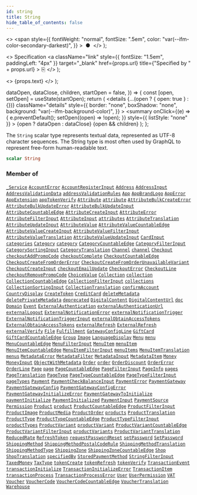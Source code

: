 ```yaml
---
id: string
title: String
hide_table_of_contents: false
---
```


  <>
    <span
      style={{
        fontWeight: "normal",
        fontSize: ".5em",
        color: "var(--ifm-color-secondary-darkest)",
      }}
    >
      &nbsp;●&nbsp;
    </span>
  </>
);

  <>
    Specification
    <a
      className="link"
      style={{ fontSize: "1.5em", paddingLeft: "4px" }}
      target="\_blank"
      href={props.url}
      title={"Specified by " + props.url}
    >
      ⎘
    </a>
  </>
);

  <>
    <span className={props.class}>{props.text}</span>
  </>
);


  dataOpen,
  dataClose,
  children,
  startOpen = false,
}) => {
  const [open, setOpen] = useState(startOpen);
  return (
    <details
      {...(open ? { open: true } : {})}
      className="details"
      style={{
        border: "none",
        boxShadow: "none",
        background: "var(--ifm-background-color)",
      }}
    >
      <summary
        onClick={(e) => {
          e.preventDefault();
          setOpen((open) => !open);
        }}
        style={{ listStyle: "none" }}
      >
        {open ? dataOpen : dataClose}
      </summary>
      {open && children}
    </details>
  );
};

The `String` scalar type represents textual data, represented as UTF-8 character sequences. The String type is most often used by GraphQL to represent free-form human-readable text.

```graphql
scalar String
```

### Member of

[`_Service`](../../../api-storefront/miscellaneous/objects/service) <Badge class="badge badge--secondary" text="object"/><Bullet />[`AccountError`](../../../api-storefront/users/objects/account-error) <Badge class="badge badge--secondary" text="object"/><Bullet />[`AccountRegisterInput`](../../../api-storefront/users/inputs/account-register-input) <Badge class="badge badge--secondary" text="input"/><Bullet />[`Address`](../../../api-storefront/users/objects/address) <Badge class="badge badge--secondary" text="object"/><Bullet />[`AddressInput`](../../../api-storefront/miscellaneous/inputs/address-input) <Badge class="badge badge--secondary" text="input"/><Bullet />[`AddressValidationData`](../../../api-storefront/users/objects/address-validation-data) <Badge class="badge badge--secondary" text="object"/><Bullet />[`addressValidationRules`](../../../api-storefront/users/queries/address-validation-rules) <Badge class="badge badge--secondary" text="query"/><Bullet />[`App`](../../../api-storefront/apps/objects/app) <Badge class="badge badge--secondary" text="object"/><Bullet />[`AppBrandLogo`](../../../api-storefront/apps/objects/app-brand-logo) <Badge class="badge badge--secondary" text="object"/><Bullet />[`AppError`](../../../api-storefront/apps/objects/app-error) <Badge class="badge badge--secondary" text="object"/><Bullet />[`AppExtension`](../../../api-storefront/apps/objects/app-extension) <Badge class="badge badge--secondary" text="object"/><Bullet />[`appTokenVerify`](../../../api-storefront/apps/mutations/app-token-verify) <Badge class="badge badge--secondary" text="mutation"/><Bullet />[`Attribute`](../../../api-storefront/attributes/objects/attribute) <Badge class="badge badge--secondary" text="object"/><Bullet />[`attribute`](../../../api-storefront/attributes/queries/attribute) <Badge class="badge badge--secondary" text="query"/><Bullet />[`AttributeBulkCreateError`](../../../api-storefront/attributes/objects/attribute-bulk-create-error) <Badge class="badge badge--secondary" text="object"/><Bullet />[`AttributeBulkUpdateError`](../../../api-storefront/attributes/objects/attribute-bulk-update-error) <Badge class="badge badge--secondary" text="object"/><Bullet />[`AttributeBulkUpdateInput`](../../../api-storefront/attributes/inputs/attribute-bulk-update-input) <Badge class="badge badge--secondary" text="input"/><Bullet />[`AttributeCountableEdge`](../../../api-storefront/attributes/objects/attribute-countable-edge) <Badge class="badge badge--secondary" text="object"/><Bullet />[`AttributeCreateInput`](../../../api-storefront/attributes/inputs/attribute-create-input) <Badge class="badge badge--secondary" text="input"/><Bullet />[`AttributeError`](../../../api-storefront/attributes/objects/attribute-error) <Badge class="badge badge--secondary" text="object"/><Bullet />[`AttributeFilterInput`](../../../api-storefront/attributes/inputs/attribute-filter-input) <Badge class="badge badge--secondary" text="input"/><Bullet />[`AttributeInput`](../../../api-storefront/attributes/inputs/attribute-input) <Badge class="badge badge--secondary" text="input"/><Bullet />[`attributes`](../../../api-storefront/attributes/queries/attributes) <Badge class="badge badge--secondary" text="query"/><Bullet />[`AttributeTranslation`](../../../api-storefront/attributes/objects/attribute-translation) <Badge class="badge badge--secondary" text="object"/><Bullet />[`AttributeUpdateInput`](../../../api-storefront/attributes/inputs/attribute-update-input) <Badge class="badge badge--secondary" text="input"/><Bullet />[`AttributeValue`](../../../api-storefront/attributes/objects/attribute-value) <Badge class="badge badge--secondary" text="object"/><Bullet />[`AttributeValueCountableEdge`](../../../api-storefront/attributes/objects/attribute-value-countable-edge) <Badge class="badge badge--secondary" text="object"/><Bullet />[`AttributeValueCreateInput`](../../../api-storefront/attributes/inputs/attribute-value-create-input) <Badge class="badge badge--secondary" text="input"/><Bullet />[`AttributeValueFilterInput`](../../../api-storefront/attributes/inputs/attribute-value-filter-input) <Badge class="badge badge--secondary" text="input"/><Bullet />[`AttributeValueTranslation`](../../../api-storefront/attributes/objects/attribute-value-translation) <Badge class="badge badge--secondary" text="object"/><Bullet />[`AttributeValueUpdateInput`](../../../api-storefront/attributes/inputs/attribute-value-update-input) <Badge class="badge badge--secondary" text="input"/><Bullet />[`CardInput`](../../../api-storefront/miscellaneous/inputs/card-input) <Badge class="badge badge--secondary" text="input"/><Bullet />[`categories`](../../../api-storefront/products/queries/categories) <Badge class="badge badge--secondary" text="query"/><Bullet />[`Category`](../../../api-storefront/products/objects/category) <Badge class="badge badge--secondary" text="object"/><Bullet />[`category`](../../../api-storefront/products/queries/category) <Badge class="badge badge--secondary" text="query"/><Bullet />[`CategoryCountableEdge`](../../../api-storefront/products/objects/category-countable-edge) <Badge class="badge badge--secondary" text="object"/><Bullet />[`CategoryFilterInput`](../../../api-storefront/products/inputs/category-filter-input) <Badge class="badge badge--secondary" text="input"/><Bullet />[`CategorySortingInput`](../../../api-storefront/products/inputs/category-sorting-input) <Badge class="badge badge--secondary" text="input"/><Bullet />[`CategoryTranslation`](../../../api-storefront/products/objects/category-translation) <Badge class="badge badge--secondary" text="object"/><Bullet />[`Channel`](../../../api-storefront/channels/objects/channel) <Badge class="badge badge--secondary" text="object"/><Bullet />[`channel`](../../../api-storefront/channels/queries/channel) <Badge class="badge badge--secondary" text="query"/><Bullet />[`Checkout`](../../../api-storefront/checkout/objects/checkout) <Badge class="badge badge--secondary" text="object"/><Bullet />[`checkoutAddPromoCode`](../../../api-storefront/checkout/mutations/checkout-add-promo-code) <Badge class="badge badge--secondary" text="mutation"/><Bullet />[`checkoutComplete`](../../../api-storefront/checkout/mutations/checkout-complete) <Badge class="badge badge--secondary" text="mutation"/><Bullet />[`CheckoutCountableEdge`](../../../api-storefront/checkout/objects/checkout-countable-edge) <Badge class="badge badge--secondary" text="object"/><Bullet />[`CheckoutCreateFromOrderError`](../../../api-storefront/checkout/objects/checkout-create-from-order-error) <Badge class="badge badge--secondary" text="object"/><Bullet />[`CheckoutCreateFromOrderUnavailableVariant`](../../../api-storefront/checkout/objects/checkout-create-from-order-unavailable-variant) <Badge class="badge badge--secondary" text="object"/><Bullet />[`CheckoutCreateInput`](../../../api-storefront/checkout/inputs/checkout-create-input) <Badge class="badge badge--secondary" text="input"/><Bullet />[`checkoutEmailUpdate`](../../../api-storefront/checkout/mutations/checkout-email-update) <Badge class="badge badge--secondary" text="mutation"/><Bullet />[`CheckoutError`](../../../api-storefront/checkout/objects/checkout-error) <Badge class="badge badge--secondary" text="object"/><Bullet />[`CheckoutLine`](../../../api-storefront/checkout/objects/checkout-line) <Badge class="badge badge--secondary" text="object"/><Bullet />[`checkoutRemovePromoCode`](../../../api-storefront/checkout/mutations/checkout-remove-promo-code) <Badge class="badge badge--secondary" text="mutation"/><Bullet />[`ChoiceValue`](../../../api-storefront/miscellaneous/objects/choice-value) <Badge class="badge badge--secondary" text="object"/><Bullet />[`Collection`](../../../api-storefront/products/objects/collection) <Badge class="badge badge--secondary" text="object"/><Bullet />[`collection`](../../../api-storefront/products/queries/collection) <Badge class="badge badge--secondary" text="query"/><Bullet />[`CollectionCountableEdge`](../../../api-storefront/products/objects/collection-countable-edge) <Badge class="badge badge--secondary" text="object"/><Bullet />[`CollectionFilterInput`](../../../api-storefront/products/inputs/collection-filter-input) <Badge class="badge badge--secondary" text="input"/><Bullet />[`collections`](../../../api-storefront/products/queries/collections) <Badge class="badge badge--secondary" text="query"/><Bullet />[`CollectionSortingInput`](../../../api-storefront/products/inputs/collection-sorting-input) <Badge class="badge badge--secondary" text="input"/><Bullet />[`CollectionTranslation`](../../../api-storefront/products/objects/collection-translation) <Badge class="badge badge--secondary" text="object"/><Bullet />[`confirmAccount`](../../../api-storefront/users/mutations/confirm-account) <Badge class="badge badge--secondary" text="mutation"/><Bullet />[`CountryDisplay`](../../../api-storefront/miscellaneous/objects/country-display) <Badge class="badge badge--secondary" text="object"/><Bullet />[`CreateToken`](../../../api-storefront/authentication/objects/create-token) <Badge class="badge badge--secondary" text="object"/><Bullet />[`CreditCard`](../../../api-storefront/payments/objects/credit-card) <Badge class="badge badge--secondary" text="object"/><Bullet />[`deleteMetadata`](../../../api-storefront/miscellaneous/mutations/delete-metadata) <Badge class="badge badge--secondary" text="mutation"/><Bullet />[`deletePrivateMetadata`](../../../api-storefront/miscellaneous/mutations/delete-private-metadata) <Badge class="badge badge--secondary" text="mutation"/><Bullet />[`deprecated`](../../../api-storefront/miscellaneous/directives/deprecated) <Badge class="badge badge--secondary" text="directive"/><Bullet />[`DigitalContent`](../../../api-storefront/products/objects/digital-content) <Badge class="badge badge--secondary" text="object"/><Bullet />[`DigitalContentUrl`](../../../api-storefront/products/objects/digital-content-url) <Badge class="badge badge--secondary" text="object"/><Bullet />[`doc`](../../../api-storefront/miscellaneous/directives/doc) <Badge class="badge badge--secondary" text="directive"/><Bullet />[`Domain`](../../../api-storefront/miscellaneous/objects/domain) <Badge class="badge badge--secondary" text="object"/><Bullet />[`Event`](../../../api-storefront/miscellaneous/interfaces/event) <Badge class="badge badge--secondary" text="interface"/><Bullet />[`ExternalAuthentication`](../../../api-storefront/authentication/objects/external-authentication) <Badge class="badge badge--secondary" text="object"/><Bullet />[`externalAuthenticationUrl`](../../../api-storefront/authentication/mutations/external-authentication-url) <Badge class="badge badge--secondary" text="mutation"/><Bullet />[`externalLogout`](../../../api-storefront/authentication/mutations/external-logout) <Badge class="badge badge--secondary" text="mutation"/><Bullet />[`ExternalNotificationError`](../../../api-storefront/miscellaneous/objects/external-notification-error) <Badge class="badge badge--secondary" text="object"/><Bullet />[`externalNotificationTrigger`](../../../api-storefront/miscellaneous/mutations/external-notification-trigger) <Badge class="badge badge--secondary" text="mutation"/><Bullet />[`ExternalNotificationTriggerInput`](../../../api-storefront/miscellaneous/inputs/external-notification-trigger-input) <Badge class="badge badge--secondary" text="input"/><Bullet />[`externalObtainAccessTokens`](../../../api-storefront/authentication/mutations/external-obtain-access-tokens) <Badge class="badge badge--secondary" text="mutation"/><Bullet />[`ExternalObtainAccessTokens`](../../../api-storefront/authentication/objects/external-obtain-access-tokens) <Badge class="badge badge--secondary" text="object"/><Bullet />[`externalRefresh`](../../../api-storefront/authentication/mutations/external-refresh) <Badge class="badge badge--secondary" text="mutation"/><Bullet />[`ExternalRefresh`](../../../api-storefront/authentication/objects/external-refresh) <Badge class="badge badge--secondary" text="object"/><Bullet />[`externalVerify`](../../../api-storefront/authentication/mutations/external-verify) <Badge class="badge badge--secondary" text="mutation"/><Bullet />[`File`](../../../api-storefront/miscellaneous/objects/file) <Badge class="badge badge--secondary" text="object"/><Bullet />[`Fulfillment`](../../../api-storefront/orders/objects/fulfillment) <Badge class="badge badge--secondary" text="object"/><Bullet />[`GatewayConfigLine`](../../../api-storefront/payments/objects/gateway-config-line) <Badge class="badge badge--secondary" text="object"/><Bullet />[`GiftCard`](../../../api-storefront/gift-cards/objects/gift-card) <Badge class="badge badge--secondary" text="object"/><Bullet />[`GiftCardCountableEdge`](../../../api-storefront/gift-cards/objects/gift-card-countable-edge) <Badge class="badge badge--secondary" text="object"/><Bullet />[`Group`](../../../api-storefront/users/objects/group) <Badge class="badge badge--secondary" text="object"/><Bullet />[`Image`](../../../api-storefront/miscellaneous/objects/image) <Badge class="badge badge--secondary" text="object"/><Bullet />[`LanguageDisplay`](../../../api-storefront/miscellaneous/objects/language-display) <Badge class="badge badge--secondary" text="object"/><Bullet />[`Menu`](../../../api-storefront/menu/objects/menu) <Badge class="badge badge--secondary" text="object"/><Bullet />[`menu`](../../../api-storefront/menu/queries/menu) <Badge class="badge badge--secondary" text="query"/><Bullet />[`MenuCountableEdge`](../../../api-storefront/menu/objects/menu-countable-edge) <Badge class="badge badge--secondary" text="object"/><Bullet />[`MenuFilterInput`](../../../api-storefront/miscellaneous/inputs/menu-filter-input) <Badge class="badge badge--secondary" text="input"/><Bullet />[`MenuItem`](../../../api-storefront/menu/objects/menu-item) <Badge class="badge badge--secondary" text="object"/><Bullet />[`menuItem`](../../../api-storefront/menu/queries/menu-item) <Badge class="badge badge--secondary" text="query"/><Bullet />[`MenuItemCountableEdge`](../../../api-storefront/menu/objects/menu-item-countable-edge) <Badge class="badge badge--secondary" text="object"/><Bullet />[`MenuItemFilterInput`](../../../api-storefront/miscellaneous/inputs/menu-item-filter-input) <Badge class="badge badge--secondary" text="input"/><Bullet />[`menuItems`](../../../api-storefront/menu/queries/menu-items) <Badge class="badge badge--secondary" text="query"/><Bullet />[`MenuItemTranslation`](../../../api-storefront/menu/objects/menu-item-translation) <Badge class="badge badge--secondary" text="object"/><Bullet />[`menus`](../../../api-storefront/menu/queries/menus) <Badge class="badge badge--secondary" text="query"/><Bullet />[`MetadataError`](../../../api-storefront/miscellaneous/objects/metadata-error) <Badge class="badge badge--secondary" text="object"/><Bullet />[`MetadataFilter`](../../../api-storefront/miscellaneous/inputs/metadata-filter) <Badge class="badge badge--secondary" text="input"/><Bullet />[`MetadataInput`](../../../api-storefront/miscellaneous/inputs/metadata-input) <Badge class="badge badge--secondary" text="input"/><Bullet />[`MetadataItem`](../../../api-storefront/miscellaneous/objects/metadata-item) <Badge class="badge badge--secondary" text="object"/><Bullet />[`Money`](../../../api-storefront/miscellaneous/objects/money) <Badge class="badge badge--secondary" text="object"/><Bullet />[`MoneyInput`](../../../api-storefront/miscellaneous/inputs/money-input) <Badge class="badge badge--secondary" text="input"/><Bullet />[`ObjectWithMetadata`](../../../api-storefront/miscellaneous/interfaces/object-with-metadata) <Badge class="badge badge--secondary" text="interface"/><Bullet />[`Order`](../../../api-storefront/orders/objects/order) <Badge class="badge badge--secondary" text="object"/><Bullet />[`order`](../../../api-storefront/orders/queries/order) <Badge class="badge badge--secondary" text="query"/><Bullet />[`OrderDiscount`](../../../api-storefront/discounts/objects/order-discount) <Badge class="badge badge--secondary" text="object"/><Bullet />[`OrderError`](../../../api-storefront/orders/objects/order-error) <Badge class="badge badge--secondary" text="object"/><Bullet />[`OrderLine`](../../../api-storefront/orders/objects/order-line) <Badge class="badge badge--secondary" text="object"/><Bullet />[`Page`](../../../api-storefront/pages/objects/page) <Badge class="badge badge--secondary" text="object"/><Bullet />[`page`](../../../api-storefront/pages/queries/page) <Badge class="badge badge--secondary" text="query"/><Bullet />[`PageCountableEdge`](../../../api-storefront/pages/objects/page-countable-edge) <Badge class="badge badge--secondary" text="object"/><Bullet />[`PageFilterInput`](../../../api-storefront/pages/inputs/page-filter-input) <Badge class="badge badge--secondary" text="input"/><Bullet />[`PageInfo`](../../../api-storefront/miscellaneous/objects/page-info) <Badge class="badge badge--secondary" text="object"/><Bullet />[`pages`](../../../api-storefront/pages/queries/pages) <Badge class="badge badge--secondary" text="query"/><Bullet />[`PageTranslation`](../../../api-storefront/pages/objects/page-translation) <Badge class="badge badge--secondary" text="object"/><Bullet />[`PageType`](../../../api-storefront/pages/objects/page-type) <Badge class="badge badge--secondary" text="object"/><Bullet />[`PageTypeCountableEdge`](../../../api-storefront/pages/objects/page-type-countable-edge) <Badge class="badge badge--secondary" text="object"/><Bullet />[`PageTypeFilterInput`](../../../api-storefront/pages/inputs/page-type-filter-input) <Badge class="badge badge--secondary" text="input"/><Bullet />[`pageTypes`](../../../api-storefront/pages/queries/page-types) <Badge class="badge badge--secondary" text="query"/><Bullet />[`Payment`](../../../api-storefront/payments/objects/payment) <Badge class="badge badge--secondary" text="object"/><Bullet />[`PaymentCheckBalanceInput`](../../../api-storefront/payments/inputs/payment-check-balance-input) <Badge class="badge badge--secondary" text="input"/><Bullet />[`PaymentError`](../../../api-storefront/payments/objects/payment-error) <Badge class="badge badge--secondary" text="object"/><Bullet />[`PaymentGateway`](../../../api-storefront/payments/objects/payment-gateway) <Badge class="badge badge--secondary" text="object"/><Bullet />[`PaymentGatewayConfig`](../../../api-storefront/payments/objects/payment-gateway-config) <Badge class="badge badge--secondary" text="object"/><Bullet />[`PaymentGatewayConfigError`](../../../api-storefront/payments/objects/payment-gateway-config-error) <Badge class="badge badge--secondary" text="object"/><Bullet />[`PaymentGatewayInitializeError`](../../../api-storefront/payments/objects/payment-gateway-initialize-error) <Badge class="badge badge--secondary" text="object"/><Bullet />[`PaymentGatewayToInitialize`](../../../api-storefront/payments/inputs/payment-gateway-to-initialize) <Badge class="badge badge--secondary" text="input"/><Bullet />[`paymentInitialize`](../../../api-storefront/payments/mutations/payment-initialize) <Badge class="badge badge--secondary" text="mutation"/><Bullet />[`PaymentInitialized`](../../../api-storefront/payments/objects/payment-initialized) <Badge class="badge badge--secondary" text="object"/><Bullet />[`PaymentInput`](../../../api-storefront/payments/inputs/payment-input) <Badge class="badge badge--secondary" text="input"/><Bullet />[`PaymentSource`](../../../api-storefront/payments/objects/payment-source) <Badge class="badge badge--secondary" text="object"/><Bullet />[`Permission`](../../../api-storefront/authentication/objects/permission) <Badge class="badge badge--secondary" text="object"/><Bullet />[`Product`](../../../api-storefront/products/objects/product) <Badge class="badge badge--secondary" text="object"/><Bullet />[`product`](../../../api-storefront/products/queries/product) <Badge class="badge badge--secondary" text="query"/><Bullet />[`ProductCountableEdge`](../../../api-storefront/products/objects/product-countable-edge) <Badge class="badge badge--secondary" text="object"/><Bullet />[`ProductFilterInput`](../../../api-storefront/products/inputs/product-filter-input) <Badge class="badge badge--secondary" text="input"/><Bullet />[`ProductImage`](../../../api-storefront/products/objects/product-image) <Badge class="badge badge--secondary" text="object"/><Bullet />[`ProductMedia`](../../../api-storefront/products/objects/product-media) <Badge class="badge badge--secondary" text="object"/><Bullet />[`ProductOrder`](../../../api-storefront/products/inputs/product-order) <Badge class="badge badge--secondary" text="input"/><Bullet />[`products`](../../../api-storefront/products/queries/products) <Badge class="badge badge--secondary" text="query"/><Bullet />[`ProductTranslation`](../../../api-storefront/products/objects/product-translation) <Badge class="badge badge--secondary" text="object"/><Bullet />[`ProductType`](../../../api-storefront/products/objects/product-type) <Badge class="badge badge--secondary" text="object"/><Bullet />[`ProductTypeCountableEdge`](../../../api-storefront/products/objects/product-type-countable-edge) <Badge class="badge badge--secondary" text="object"/><Bullet />[`ProductTypeFilterInput`](../../../api-storefront/products/inputs/product-type-filter-input) <Badge class="badge badge--secondary" text="input"/><Bullet />[`productTypes`](../../../api-storefront/products/queries/product-types) <Badge class="badge badge--secondary" text="query"/><Bullet />[`ProductVariant`](../../../api-storefront/products/objects/product-variant) <Badge class="badge badge--secondary" text="object"/><Bullet />[`productVariant`](../../../api-storefront/products/queries/product-variant) <Badge class="badge badge--secondary" text="query"/><Bullet />[`ProductVariantCountableEdge`](../../../api-storefront/products/objects/product-variant-countable-edge) <Badge class="badge badge--secondary" text="object"/><Bullet />[`ProductVariantFilterInput`](../../../api-storefront/products/inputs/product-variant-filter-input) <Badge class="badge badge--secondary" text="input"/><Bullet />[`productVariants`](../../../api-storefront/products/queries/product-variants) <Badge class="badge badge--secondary" text="query"/><Bullet />[`ProductVariantTranslation`](../../../api-storefront/products/objects/product-variant-translation) <Badge class="badge badge--secondary" text="object"/><Bullet />[`ReducedRate`](../../../api-storefront/taxes/objects/reduced-rate) <Badge class="badge badge--secondary" text="object"/><Bullet />[`RefreshToken`](../../../api-storefront/authentication/objects/refresh-token) <Badge class="badge badge--secondary" text="object"/><Bullet />[`requestPasswordReset`](../../../api-storefront/users/mutations/request-password-reset) <Badge class="badge badge--secondary" text="mutation"/><Bullet />[`setPassword`](../../../api-storefront/users/mutations/set-password) <Badge class="badge badge--secondary" text="mutation"/><Bullet />[`SetPassword`](../../../api-storefront/users/objects/set-password) <Badge class="badge badge--secondary" text="object"/><Bullet />[`ShippingMethod`](../../../api-storefront/shipping/objects/shipping-method) <Badge class="badge badge--secondary" text="object"/><Bullet />[`ShippingMethodPostalCodeRule`](../../../api-storefront/shipping/objects/shipping-method-postal-code-rule) <Badge class="badge badge--secondary" text="object"/><Bullet />[`ShippingMethodTranslation`](../../../api-storefront/shipping/objects/shipping-method-translation) <Badge class="badge badge--secondary" text="object"/><Bullet />[`ShippingMethodType`](../../../api-storefront/shipping/objects/shipping-method-type) <Badge class="badge badge--secondary" text="object"/><Bullet />[`ShippingZone`](../../../api-storefront/shipping/objects/shipping-zone) <Badge class="badge badge--secondary" text="object"/><Bullet />[`ShippingZoneCountableEdge`](../../../api-storefront/shipping/objects/shipping-zone-countable-edge) <Badge class="badge badge--secondary" text="object"/><Bullet />[`Shop`](../../../api-storefront/miscellaneous/objects/shop) <Badge class="badge badge--secondary" text="object"/><Bullet />[`ShopTranslation`](../../../api-storefront/shop/objects/shop-translation) <Badge class="badge badge--secondary" text="object"/><Bullet />[`specifiedBy`](../../../api-storefront/miscellaneous/directives/specified-by) <Badge class="badge badge--secondary" text="directive"/><Bullet />[`StoredPaymentMethod`](../../../api-storefront/payments/objects/stored-payment-method) <Badge class="badge badge--secondary" text="object"/><Bullet />[`StringFilterInput`](../../../api-storefront/miscellaneous/inputs/string-filter-input) <Badge class="badge badge--secondary" text="input"/><Bullet />[`TaxedMoney`](../../../api-storefront/miscellaneous/objects/taxed-money) <Badge class="badge badge--secondary" text="object"/><Bullet />[`TaxType`](../../../api-storefront/taxes/objects/tax-type) <Badge class="badge badge--secondary" text="object"/><Bullet />[`tokenCreate`](../../../api-storefront/authentication/mutations/token-create) <Badge class="badge badge--secondary" text="mutation"/><Bullet />[`tokenRefresh`](../../../api-storefront/authentication/mutations/token-refresh) <Badge class="badge badge--secondary" text="mutation"/><Bullet />[`tokenVerify`](../../../api-storefront/authentication/mutations/token-verify) <Badge class="badge badge--secondary" text="mutation"/><Bullet />[`TransactionEvent`](../../../api-storefront/payments/objects/transaction-event) <Badge class="badge badge--secondary" text="object"/><Bullet />[`transactionInitialize`](../../../api-storefront/payments/mutations/transaction-initialize) <Badge class="badge badge--secondary" text="mutation"/><Bullet />[`TransactionInitializeError`](../../../api-storefront/payments/objects/transaction-initialize-error) <Badge class="badge badge--secondary" text="object"/><Bullet />[`TransactionItem`](../../../api-storefront/payments/objects/transaction-item) <Badge class="badge badge--secondary" text="object"/><Bullet />[`transactionProcess`](../../../api-storefront/payments/mutations/transaction-process) <Badge class="badge badge--secondary" text="mutation"/><Bullet />[`TransactionProcessError`](../../../api-storefront/payments/objects/transaction-process-error) <Badge class="badge badge--secondary" text="object"/><Bullet />[`User`](../../../api-storefront/users/objects/user) <Badge class="badge badge--secondary" text="object"/><Bullet />[`UserPermission`](../../../api-storefront/users/objects/user-permission) <Badge class="badge badge--secondary" text="object"/><Bullet />[`VAT`](../../../api-storefront/taxes/objects/vat) <Badge class="badge badge--secondary" text="object"/><Bullet />[`Voucher`](../../../api-storefront/discounts/objects/voucher) <Badge class="badge badge--secondary" text="object"/><Bullet />[`VoucherCode`](../../../api-storefront/miscellaneous/objects/voucher-code) <Badge class="badge badge--secondary" text="object"/><Bullet />[`VoucherCodeCountableEdge`](../../../api-storefront/discounts/objects/voucher-code-countable-edge) <Badge class="badge badge--secondary" text="object"/><Bullet />[`VoucherTranslation`](../../../api-storefront/discounts/objects/voucher-translation) <Badge class="badge badge--secondary" text="object"/><Bullet />[`Warehouse`](../../../api-storefront/products/objects/warehouse) <Badge class="badge badge--secondary" text="object"/>
